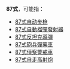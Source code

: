 '''87式'''，可能指：
*[[87式自动步枪|87式自动步枪]]
*[[87式自動榴彈發射器|87式自動榴彈發射器]]
*[[87式反坦克導彈|87式反坦克導彈]]
*[[87式砲兵彈藥車|87式砲兵彈藥車]]
*[[87式偵察警戒車|87式偵察警戒車]]
*[[87式自走高射炮|87式自走高射炮]]
{{disambig|Cat=武器消歧義}}